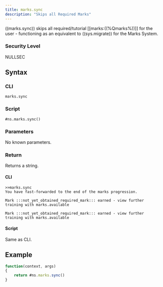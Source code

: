 ```yaml
---
title: marks.sync
description: "Skips all Required Marks"
---
```


((marks.sync)) skips all required/tutorial [[marks:((%Qmarks%))]] for the user - functioning as an equivalent to ((sys.migrate)) for the Marks System.

### Security Level

NULLSEC

## Syntax

### CLI

```
marks.sync
```

### Script

```
#ns.marks.sync()
```

### Parameters

No known parameters.

### Return

Returns a string.

#### CLI

```
>>marks.sync
You have fast-forwarded to the end of the marks progression.

Mark :::not_yet_obtained_required_mark::: earned - view further training with marks.available

Mark :::not_yet_obtained_required_mark::: earned - view further training with marks.available
```

#### Script

Same as CLI.

## Example

```js
function(context, args)
{
	return #ns.marks.sync()
}
```
